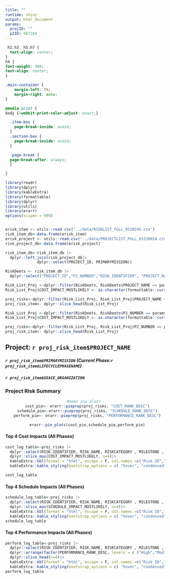 ```yaml
---
title: ""
runtime: shiny
output: html_document
params:
  projID: ""
  p2ID: 487264
---
```


```css
 h2,h3, h5,h7 {
  text-align: center;
}
h4 {
font-weight: 300;
text-align: center;
}

.main-container {
    margin-left: 5%;
    margin-right: auto;
}

@media print {
body {-webkit-print-color-adjust: exact;}

  .item-box {
    page-break-inside: avoid;
  }
  .section-box {
    page-break-inside: avoid;
  }

  .page-break {
  page-break-after: always;
  }

}
```

```r
library(readr)
library(dplyr) 
library(kableExtra) 
library(formattable)
library(dplyr)
library(utils)
library(erarr)
options(scipen = 999)


erisk_item <- utils::read.csv("../data/RISKLIST_FULL_0320245.csv")
risk_item_db<-data.frame(erisk_item)
erisk_project <- utils::read.csv("../data/PROJECTLIST_FULL_03226024.csv")
risk_project_db<-data.frame(erisk_project)

risk_item_db<-risk_item_db |>
  dplyr::left_join(risk_project_db|>
              dplyr::select(PROJECT_ID, PRIMARYMISSION))

RiskDeets <- risk_item_db |>
  dplyr::select("PROJECT_ID","P2_NUMBER","RISK_IDENTIFIER", "PROJECT_NAME","RISK_NAME","RISKCATEGORY","RISK_STATEMENT" ,"LIFECYCLEPHASENAME","MILESTONE","LIKELIHOOD","DISCIPLINE", "PERFORMANCEIMPACT", "PERFORMANCE_RANK_DESC", "PERFORMANCEIMPACT_RISK_RANKING","COST_IMPACT_MOSTLIKELY", "COST_RANK_DESC","COST_RISK_RANKING", "SCHEDULE_IMPACT_MOSTLIKELY", "SCHEDULE_RANK_DESC", "SCHEDULE_RISK_RANKING", "PRIMARYMISSION", "USACE_ORGANIZATION")

```



```r
Risk_List_Proj <-dplyr::filter(RiskDeets, RiskDeets$PROJECT_NAME == params$projID | RiskDeets$P2_NUMBER == params$p2ID)
Risk_List_Proj$COST_IMPACT_MOSTLIKELY <- as.character(formattable::currency(Risk_List_Proj$COST_IMPACT_MOSTLIKELY))

proj_risks<-dplyr::filter(Risk_List_Proj, Risk_List_Proj$PROJECT_NAME == params$projID)
proj_risk_item<- dplyr::slice_head(Risk_List_Proj)

```

```r
Risk_List_Proj <-dplyr::filter(RiskDeets, RiskDeets$P2_NUMBER == params$p2ID)
Risk_List_Proj$COST_IMPACT_MOSTLIKELY <- as.character(formattable::currency(Risk_List_Proj$COST_IMPACT_MOSTLIKELY))

proj_risks<-dplyr::filter(Risk_List_Proj, Risk_List_Proj$P2_NUMBER == params$p2ID)
proj_risk_item<- dplyr::slice_head(Risk_List_Proj)
```




## Project: `r proj_risk_item$PROJECT_NAME`
##### `r proj_risk_item$PRIMARYMISSION` (Current Phase:`r proj_risk_item$LIFECYCLEPHASENAME`)
##### `r proj_risk_item$USACE_ORGANIZATION`

### Project Risk Summary 
<center>
```r
#make pie plots 
  cost_pie<- erarr::pieprep(proj_risks, "COST_RANK_DESC")
  schedule_pie<-erarr::pieprep(proj_risks, "SCHEDULE_RANK_DESC")
  perform_pie<- erarr::pieprep(proj_risks, "PERFORMANCE_RANK_DESC")

  erarr::pie_plots(cost_pie,schedule_pie,perform_pie)

```


</center>

#### Top 4 Cost Impacts (All Phases)
``` r
cost_log_table<-proj_risks |>
  dplyr::select(RISK_IDENTIFIER, RISK_NAME, RISKCATEGORY , MILESTONE , LIKELIHOOD, COST_IMPACT_MOSTLIKELY) |>
  dplyr::slice_max(COST_IMPACT_MOSTLIKELY, n=4)|>
  kableExtra::kbl(format = "html", escape = F, col.names =c("Risk ID","Risk Name","Risk Category","Project Milestone","Likelihood", "Cost Impact"), align="clcccc", row.names = FALSE)|>
  kableExtra::kable_styling(bootstrap_options = c( "hover", "condensed", "responsive"))

cost_log_table
```

#### Top 4 Schedule Impacts (All Phases)
``` r
schedule_log_table<-proj_risks |>
  dplyr::select(RISK_IDENTIFIER, RISK_NAME, RISKCATEGORY , MILESTONE , LIKELIHOOD, SCHEDULE_IMPACT_MOSTLIKELY) |>
  dplyr::slice_max(SCHEDULE_IMPACT_MOSTLIKELY, n=4)|>
  kableExtra::kbl(format = "html", escape = F, col.names =c("Risk ID","Risk Name","Risk Category","Project Milestone","Likelihood", "Schedule Impact (Days)"), align="clcccc", row.names = FALSE)|>
  kableExtra::kable_styling(bootstrap_options = c( "hover", "condensed", "responsive"))
schedule_log_table
```



#### Top 4 Performance Impacts (All Phases)
``` r
perform_log_table<-proj_risks |>
  dplyr::select(RISK_IDENTIFIER, RISK_NAME, RISKCATEGORY , MILESTONE , LIKELIHOOD, PERFORMANCE_RANK_DESC) |>
  dplyr::arrange(factor(PERFORMANCE_RANK_DESC, levels = c ("High","Medium","Low","Opportunity"))) |>
  dplyr::slice_head(n=4)|>
  kableExtra::kbl(format = "html", escape = F, col.names =c("Risk ID","Risk Name","Risk Category","Project Milestone","Likelihood", "Performance Impact"), align="clcccc", row.names = FALSE)|>
  kableExtra::kable_styling(bootstrap_options = c( "hover", "condensed", "responsive"))
perform_log_table
```
